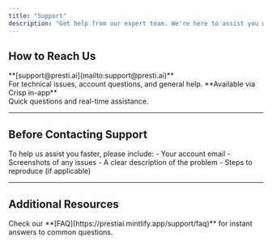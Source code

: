 ```yaml
---
title: "Support"
description: "Get help from our expert team. We're here to assist you with any questions or issues."
---
```


## How to Reach Us

<CardGroup cols={2}>
  <Card title="Email Support" icon="mail">
    **[support@presti.ai](mailto:support@presti.ai)**
    <br />
    For technical issues, account questions, and general help.
  </Card>
  <Card title="Live Chat" icon="message-circle">
    **Available via Crisp in-app**
    <br />
    Quick questions and real-time assistance.
  </Card>
</CardGroup>

---

## Before Contacting Support

<Info>
  To help us assist you faster, please include:
  - Your account email
  - Screenshots of any issues
  - A clear description of the problem
  - Steps to reproduce (if applicable)
</Info>

---

## Additional Resources

<Card title="Frequently Asked Questions" icon="help-circle">
  Check our **[FAQ](https://prestiai.mintlify.app/support/faq)** for instant answers to common questions.
</Card>
